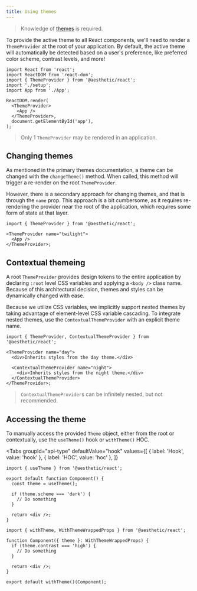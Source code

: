 ```yaml
---
title: Using themes
---
```



> Knowledge of [themes](../dev/css-in-js/themes.md) is required.

To provide the active theme to all React components, we'll need to render a `ThemeProvider` at the
root of your application. By default, the active theme will automatically be detected based on a
user's preference, like preferred color scheme, contrast levels, and more!

```tsx title="index.ts" {3,8-10}
import React from 'react';
import ReactDOM from 'react-dom';
import { ThemeProvider } from '@aesthetic/react';
import './setup';
import App from './App';

ReactDOM.render(
  <ThemeProvider>
    <App />
  </ThemeProvider>,
  document.getElementById('app'),
);
```

> Only 1 `ThemeProvider` may be rendered in an application.

## Changing themes

As mentioned in the primary themes documentation, a theme can be changed with the `changeTheme()`
method. When called, this method will trigger a re-render on the root `ThemeProvider`.

However, there is a secondary approach for changing themes, and that is through the `name` prop.
This approach is a bit cumbersome, as it requires re-rendering the provider near the root of the
application, which requires some form of state at that layer.

```tsx
import { ThemeProvider } from '@aesthetic/react';

<ThemeProvider name="twilight">
  <App />
</ThemeProvider>;
```

## Contextual themeing

A root `ThemeProvider` provides design tokens to the entire application by declaring `:root` level
CSS variables and applying a `<body />` class name. Because of this architectural decision, themes
and styles can be dynamically changed with ease.

Because we utilize CSS variables, we implicitly support nested themes by taking advantage of
element-level CSS variable cascading. To integrate nested themes, use the `ContextualThemeProvider`
with an explicit theme name.

```tsx
import { ThemeProvider, ContextualThemeProvider } from '@aesthetic/react';

<ThemeProvider name="day">
  <div>Inherits styles from the day theme.</div>

  <ContextualThemeProvider name="night">
    <div>Inherits styles from the night theme.</div>
  </ContextualThemeProvider>
</ThemeProvider>;
```

> `ContextualThemeProvider`s can be infinitely nested, but not recommended.

## Accessing the theme

To manually access the provided `Theme` object, either from the root or contextually, use the
`useTheme()` hook or `withTheme()` HOC.

<Tabs
  groupId="api-type"
  defaultValue="hook"
  values={[
    { label: 'Hook', value: 'hook' },
    { label: 'HOC', value: 'hoc' },
  ]}
>
  <TabItem value="hook">

```tsx {4,6}
import { useTheme } from '@aesthetic/react';

export default function Component() {
  const theme = useTheme();

  if (theme.scheme === 'dark') {
    // Do something
  }

  return <div />;
}
```

  </TabItem>
  <TabItem value="hoc">

```tsx {3,4,11}
import { withTheme, WithThemeWrappedProps } from '@aesthetic/react';

function Component({ theme }: WithThemeWrappedProps) {
  if (theme.contrast === 'high') {
    // Do something
  }

  return <div />;
}

export default withTheme()(Component);
```

  </TabItem>
</Tabs>
